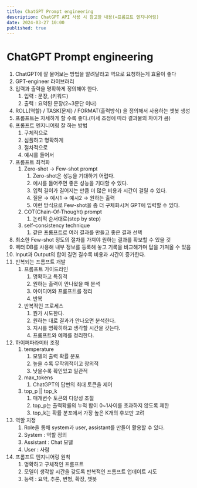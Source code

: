 ```yaml
---
title: ChatGPT Prompt engineering
description: ChatGPT API 사용 시 참고할 내용(=프롬프트 엔지니어링)
date: 2024-03-27 10:00
published: true
---
```


# ChatGPT Prompt engineering

1. ChatGPT에 잘 물어보는 방법을 알려달라고 역으로 요청하는게 효율이 좋다
2. GPT-engineer 라이브러리
3. 입력과 출력을 명확하게 정의해야 한다.
    1. 입력 : 문장, (키워드)
    2. 출력 : 요약된 문장(2~3문단 이내)
4. ROLL(역할) / TASK(문제) / FORMAT(출력방식) 을 정의해서 사용하는 챗봇 생성
5. 프롬프트는 자세하게 할 수록 좋다.(미세 조정에 따라 결과물의 차이가 큼)
6. 프롬프트 엔지니어링 잘 하는 방법
    1. 구체적으로
    2. 심플하고 명확하게
    3. 절차적으로
    4. 예시를 들어서
7. 프롬프트 최적화
    1. Zero-shot → Few-shot prompt 
        1. Zero-shot은 성능을 기대하기 어렵다.
        2. 예시를 들어주면 좋은 성능을 기대할 수 있다.
        3. 입력 길이가 길어지는 만큼 더 많은 비용과 시간이 걸릴 수 있다.
        4. 질문 → 예시1 → 예시2 → 원하는 출력
        5. 이런 방식으로 Few-shot을 좀 더 구체화시켜 GPT에 입력할 수 있다.
    2. COT(Chain-Of-Thought) prompt
        1. 논리적 순서대로(step by step)
    3. self-consistency technique 
        1. 같은 프롬프트로 여러 결과를 만들고 좋은 결과 선택
8. 최소한 Few-shot 정도의 절차를 가져야 원하는 결과를 확보할 수 있을 것
9. 벡터 DB를 사용해 내부 정보를 등록해 놓고  기록을 비교해가며 답을 가져올 수 있음
10. Input과 Output의 합이 길면 길수록 비용과 시간이 증가한다. 
11. 반복되는 프롬프트 개발
    1. 프롬프트 가이드라인
        1. 명확하고 특징적
        2. 원하는 출력이 안나왔을 때 분석
        3. 아이디어와 프롬프트를 정리
        4. 반복
    2. 반복적인 프로세스
        1. 뭔가 시도한다.
        2. 원하는 대로 결과가 안나오면 분석한다.
        3. 지시를 명확히하고 생각할 시간을 갖는다.
        4. 프롬프트와 예제를 정리한다.
12. 하이퍼파라미터 조정
    1. temperature
        1. 모델의 출력 확률 분포
        2. 높을 수록 무작위적이고 창의적
        3. 낮을수록 확인있고 일관적
    2. max_tokens
        1. ChatGPT의 답변의 최대 토큰을 제어
    3. top_p || top_k
        1. 매개변수 토큰의 다양성 조절
        2. top_p는 출력확률의 누적 합이 0~1사이를 초과하지 않도록 제한
        3. top_k는 확률 분포에서 가장 높은 K개의 후보만 고려
13. 역할 지정
    1. Role을 통해 system과 user, assistant를 만들어 활용할 수 있다.
    2. System : 역할 정의
    3. Assistant : Chat 모델
    4. User : 사람
14. 프롬프트 엔지니어링 원칙
    1. 명확하고 구체적인 프롬프트
    2. 모델이 생각할 시간을 갖도록 반복적인 프롬프트 업데이트 시도
    3. 능력 : 요약, 추론, 변형, 확장, 챗봇
